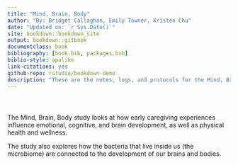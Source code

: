 ```yaml
--- 
title: "Mind, Brain, Body"
author: "By: Bridget Callaghan, Emily Towner, Kristen Chu"
date: "Updated on: `r Sys.Date()`"
site: bookdown::bookdown_site
output: bookdown::gitbook
documentclass: book
bibliography: [book.bib, packages.bib]
biblio-style: apalike
link-citations: yes
github-repo: rstudio/bookdown-demo
description: "These are the notes, logs, and protocols for the Mind, Brain, Body study at the Brain and Body Lab at UCLA"
---
```


# 

![<!--- MBB Banner --->](images/index/banner.png)

The Mind, Brain, Body study looks at how early caregiving experiences influence emotional, cognitive, and brain development, as well as physical health and wellness.

The study also explores how the bacteria that live inside us (the microbiome) are connected to the development of our brains and bodies.